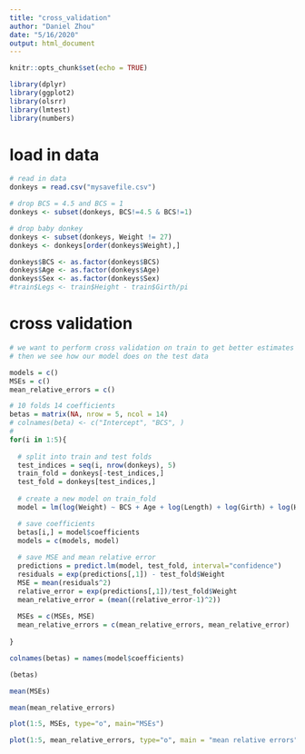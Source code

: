 ---
title: "cross_validation"
author: "Daniel Zhou"
date: "5/16/2020"
output: html_document
---

```{r setup, include=FALSE}
knitr::opts_chunk$set(echo = TRUE)
```

```{r}
library(dplyr)
library(ggplot2)
library(olsrr)
library(lmtest)
library(numbers)
```

# load in data

```{r}
# read in data 
donkeys = read.csv("mysavefile.csv")

# drop BCS = 4.5 and BCS = 1
donkeys <- subset(donkeys, BCS!=4.5 & BCS!=1)

# drop baby donkey 
donkeys <- subset(donkeys, Weight != 27)
donkeys <- donkeys[order(donkeys$Weight),]

donkeys$BCS <- as.factor(donkeys$BCS)
donkeys$Age <- as.factor(donkeys$Age)
donkeys$Sex <- as.factor(donkeys$Sex)
#train$Legs <- train$Height - train$Girth/pi
```

# cross validation

```{r}

# we want to perform cross validation on train to get better estimates of coefficients
# then we see how our model does on the test data

models = c()
MSEs = c()
mean_relative_errors = c()

# 10 folds 14 coefficients
betas = matrix(NA, nrow = 5, ncol = 14)
# colnames(beta) <- c("Intercept", "BCS", )
# 
for(i in 1:5){
  
  # split into train and test folds
  test_indices = seq(i, nrow(donkeys), 5)
  train_fold = donkeys[-test_indices,]
  test_fold = donkeys[test_indices,]
  
  # create a new model on train_fold
  model = lm(log(Weight) ~ BCS + Age + log(Length) + log(Girth) + log(Height), data=train_fold)

  # save coefficients
  betas[i,] = model$coefficients
  models = c(models, model)
  
  # save MSE and mean relative error
  predictions = predict.lm(model, test_fold, interval="confidence")
  residuals = exp(predictions[,1]) - test_fold$Weight
  MSE = mean(residuals^2)
  relative_error = exp(predictions[,1])/test_fold$Weight
  mean_relative_error = (mean((relative_error-1)^2))
  
  MSEs = c(MSEs, MSE)
  mean_relative_errors = c(mean_relative_errors, mean_relative_error)
  
}

colnames(betas) = names(model$coefficients)

```

```{r}
(betas)
```

```{r}
mean(MSEs)
```

```{r}
mean(mean_relative_errors)
```

```{r}
plot(1:5, MSEs, type="o", main="MSEs")
```


```{r}
plot(1:5, mean_relative_errors, type="o", main = "mean relative errors")
```


